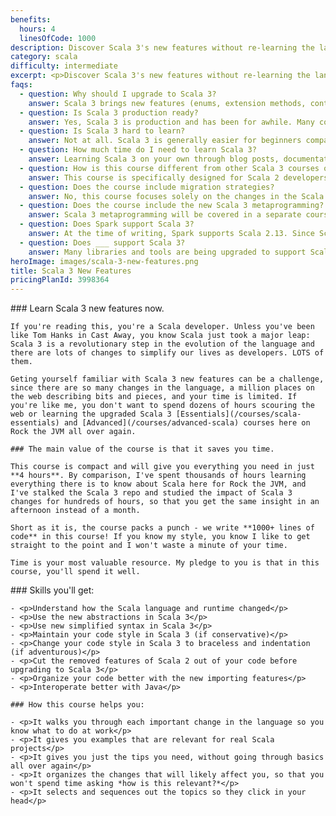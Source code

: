 ```yaml
---
benefits:
  hours: 4
  linesOfCode: 1000
description: Discover Scala 3's new features without re-learning the language. A concise course designed for Scala 2 developers. Learn the new abstractions, syntax, and features in Scala 3 in just a few hours.
category: scala
difficulty: intermediate
excerpt: <p>Discover Scala 3's new features without re-learning the language &ndash; a concise course designed for Scala 2 developers</p>
faqs:
  - question: Why should I upgrade to Scala 3?
    answer: Scala 3 brings new features (enums, extension methods, context abstractions, and type lambdas) that simplify development, improves compiler performance, and ensures backward compatibility. Upgrading will make future updates easier and the language more expressive.
  - question: Is Scala 3 production ready?
    answer: Yes, Scala 3 is production and has been for awhile. Many companies have already migrated to Scala 3, and the language is stable and ready for use in your projects.
  - question: Is Scala 3 hard to learn?
    answer: Not at all. Scala 3 is generally easier for beginners compared to Scala 2, and existing Scala developers will find it manageable, though some new features, like type lambdas, can be challenging. We'll explain everything with clear examples in this course.
  - question: How much time do I need to learn Scala 3?
    answer: Learning Scala 3 on your own through blog posts, documentation, books, and videos can take several dozen hours. This course aims to cover everything you need in just a few hours.
  - question: How is this course different from other Scala 3 courses on Rock the JVM?
    answer: This course is specifically designed for Scala 2 developers transitioning to Scala 3. Unlike the Scala Essentials and Advanced courses, this course is just a few hours long and focuses on the key differences.
  - question: Does the course include migration strategies?
    answer: No, this course focuses solely on the changes in the Scala language and runtime. Migration is often specific to each project, and including general patterns would have made the course too lengthy. For feedback, send an email to daniel@rockthejvm.com.
  - question: Does the course include the new Scala 3 metaprogramming?
    answer: Scala 3 metaprogramming will be covered in a separate course dedicated to this advanced topic, coming soon.
  - question: Does Spark support Scala 3?
    answer: At the time of writing, Spark supports Scala 2.13. Since Scala 3 is backward compatible with 2.13, an update to Scala 3 is expected in the near future.
  - question: Does ___ support Scala 3?
    answer: Many libraries and tools are being upgraded to support Scala 3. Most Typelevel libraries (e.g., Cats, Cats Effect) already support it, ZIO 2.0 supports it out of the box, and Akka is expected to release Scala 3-native artifacts soon.
heroImage: images/scala-3-new-features.png
title: Scala 3 New Features
pricingPlanId: 3998364
---
```



<CourseLayout>
  <Fragment slot="goal">
    ### Learn Scala 3 new features now.

    If you're reading this, you're a Scala developer. Unless you've been like Tom Hanks in Cast Away, you know Scala just took a major leap: Scala 3 is a revolutionary step in the evolution of the language and there are lots of changes to simplify our lives as developers. LOTS of them.

    Geting yourself familiar with Scala 3 new features can be a challenge, since there are so many changes in the language, a million places on the web describing bits and pieces, and your time is limited. If you're like me, you don't want to spend dozens of hours scouring the web or learning the upgraded Scala 3 [Essentials](/courses/scala-essentials) and [Advanced](/courses/advanced-scala) courses here on Rock the JVM all over again.

    ### The main value of the course is that it saves you time.

    This course is compact and will give you everything you need in just **4 hours**. By comparison, I've spent thousands of hours learning everything there is to know about Scala here for Rock the JVM, and I've stalked the Scala 3 repo and studied the impact of Scala 3 changes for hundreds of hours, so that you get the same insight in an afternoon instead of a month.

    Short as it is, the course packs a punch - we write **1000+ lines of code** in this course! If you know my style, you know I like to get straight to the point and I won't waste a minute of your time.

    Time is your most valuable resource. My pledge to you is that in this course, you'll spend it well.

  </Fragment>
  <Fragment slot="skills">
    ### Skills you'll get:

    - <p>Understand how the Scala language and runtime changed</p>
    - <p>Use the new abstractions in Scala 3</p>
    - <p>Use new simplified syntax in Scala 3</p>
    - <p>Maintain your code style in Scala 3 (if conservative)</p>
    - <p>Change your code style in Scala 3 to braceless and indentation (if adventurous)</p>
    - <p>Cut the removed features of Scala 2 out of your code before upgrading to Scala 3</p>
    - <p>Organize your code better with the new importing features</p>
    - <p>Interoperate better with Java</p>

    ### How this course helps you:

    - <p>It walks you through each important change in the language so you know what to do at work</p>
    - <p>It gives you examples that are relevant for real Scala projects</p>
    - <p>It gives you just the tips you need, without going through basics all over again</p>
    - <p>It organizes the changes that will likely affect you, so that you won't spend time asking *how is this relevant?*</p>
    - <p>It selects and sequences out the topics so they click in your head</p>

  </Fragment>
</CourseLayout>
